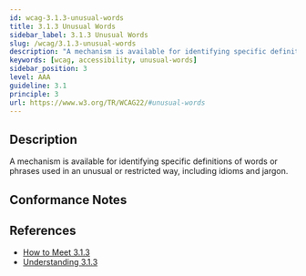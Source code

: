```yaml
---
id: wcag-3.1.3-unusual-words
title: 3.1.3 Unusual Words
sidebar_label: 3.1.3 Unusual Words
slug: /wcag/3.1.3-unusual-words
description: "A mechanism is available for identifying specific definitions of words or phrases used in an unusual or restricted way, including idioms and jargon."
keywords: [wcag, accessibility, unusual-words]
sidebar_position: 3
level: AAA
guideline: 3.1
principle: 3
url: https://www.w3.org/TR/WCAG22/#unusual-words
---
```


## Description

A mechanism is available for identifying specific definitions of words or phrases used in an unusual or restricted way, including idioms and jargon.

## Conformance Notes

<Project name="ads"></Project>

<Project name="scix">
  <Support />
</Project>

## References

- [How to Meet 3.1.3](https://www.w3.org/WAI/WCAG22/quickref/#unusual-words)
- [Understanding 3.1.3](https://www.w3.org/WAI/WCAG22/Understanding/unusual-words.html)
